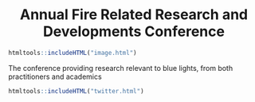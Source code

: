 <center>
# Annual Fire Related Research and Developments Conference
</center>

```r
htmltools::includeHTML("image.html")
```

The conference providing research relevant to blue lights, from both practitioners and academics

```r
htmltools::includeHTML("twitter.html")
```
